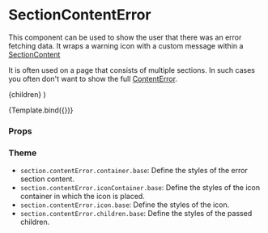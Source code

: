 
<Meta
  title="Components/Section/SectionContentError"
  component={SectionContentError}
/>

# SectionContentError

This component can be used to show the user that there was an error fetching data.
It wraps a warning icon with a custom message within a [SectionContent](/docs/components-section-sectioncontent--default-story)

It is often used on a page that consists of multiple sections. In such cases you often don't want to show the full [ContentError](/docs/components-section-sectionerror--default-story).

  <SectionContentError>{children}</SectionContentError>
)

<Canvas>
  <Story
    name="Default"
    args={{ children: 'Failed to fetch users from the server.' }}
  >
    {Template.bind({})}
  </Story>
</Canvas>

### Props

<ArgsTable story="Default" />

### Theme

- `section.contentError.container.base`: Define the styles of the error section content.
- `section.contentError.iconContainer.base`: Define the styles of the icon container in which the icon is placed.
- `section.contentError.icon.base`: Define the styles of the icon.
- `section.contentError.children.base`: Define the styles of the passed children.
